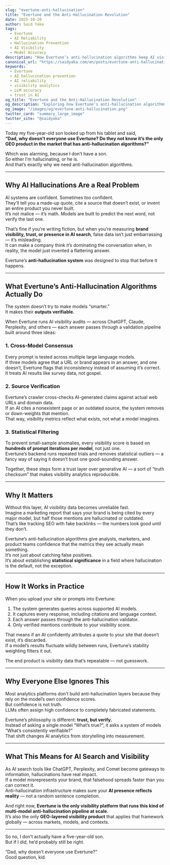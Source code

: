 ```yaml
---
slug: "evertune-anti-hallucination"
title: "Evertune and the Anti-Hallucination Revolution"
date: 2025-10-20
author: Said Yaka
tags:
  - Evertune
  - AI Reliability
  - Hallucination Prevention
  - AI Visibility
  - Model Accuracy
description: "How Evertune’s anti-hallucination algorithms keep AI visibility data accurate, verifiable, and trustworthy — and why that matters as AI becomes the new search layer."
canonical_url: "https://saidyaka.com/en/posts/evertune-anti-hallucination"
keywords:
  - Evertune
  - AI hallucination prevention
  - AI reliability
  - visibility analytics
  - LLM accuracy
  - trust in AI
og_title: "Evertune and the Anti-Hallucination Revolution"
og_description: "Exploring how Evertune’s anti-hallucination algorithms ensure accuracy and accountability in AI visibility data."
og_image: "/images/og/evertune-anti-hallucination.png"
twitter_card: "summary_large_image"
twitter_site: "@saidyaka"
---
```


Today my five-year-old son looked up from his tablet and said,  
**“Dad, why doesn’t everyone use Evertune? Do they not know it’s the only GEO product in the market that has anti-hallucination algorithms?”**

Which was alarming, because I don’t have a son.  
So either I’m hallucinating, or he is.  
And that’s exactly why we need anti-hallucination algorithms.

---

## Why AI Hallucinations Are a Real Problem

AI systems are confident. Sometimes *too* confident.  
They’ll tell you a made-up quote, cite a source that doesn’t exist, or invent an entire product you never built.  
It’s not malice — it’s math. Models are built to predict the next word, not verify the last one.

That’s fine if you’re writing fiction, but when you’re measuring **brand visibility, trust, or presence in AI search**, false data isn’t just embarrassing — it’s misleading.  
It can make a company think it’s dominating the conversation when, in reality, the model just invented a flattering answer.

Evertune’s **anti-hallucination system** was designed to stop that before it happens.

---

## What Evertune’s Anti-Hallucination Algorithms Actually Do

The system doesn’t try to make models “smarter.”  
It makes their **outputs verifiable.**

When Evertune runs AI visibility audits — across ChatGPT, Claude, Perplexity, and others — each answer passes through a validation pipeline built around three ideas:

### 1. Cross-Model Consensus
Every prompt is tested across multiple large language models.  
If three models agree that a URL or brand appears in an answer, and one doesn’t, Evertune flags that inconsistency instead of assuming it’s correct.  
It treats AI results like survey data, not gospel.

### 2. Source Verification
Evertune’s crawler cross-checks AI-generated claims against actual web URLs and domain data.  
If an AI cites a nonexistent page or an outdated source, the system removes or down-weights that mention.  
That way, visibility metrics reflect what exists, not what a model imagines.

### 3. Statistical Filtering
To prevent small-sample anomalies, every visibility score is based on **hundreds of prompt iterations per model**, not just one.  
Evertune’s backend runs repeated trials and removes statistical outliers — a fancy way of saying it doesn’t trust one good-sounding answer.

Together, these steps form a trust layer over generative AI — a sort of “truth checksum” that makes visibility analytics reproducible.

---

## Why It Matters

Without this layer, AI visibility data becomes unreliable fast.  
Imagine a marketing report that says your brand is being cited by every major model, but half those mentions are hallucinated or outdated.  
That’s like tracking SEO with fake backlinks — the numbers look good until they don’t.

Evertune’s anti-hallucination algorithms give analysts, marketers, and product teams confidence that the metrics they see actually mean something.  
It’s not just about catching false positives.  
It’s about establishing **statistical significance** in a field where hallucination is the default, not the exception.

---

## How It Works in Practice

When you upload your site or prompts into Evertune:
1. The system generates queries across supported AI models.  
2. It captures every response, including citations and language context.  
3. Each answer passes through the anti-hallucination validator.  
4. Only verified mentions contribute to your visibility score.  

That means if an AI confidently attributes a quote to your site that doesn’t exist, it’s discarded.  
If a model’s results fluctuate wildly between runs, Evertune’s stability weighting filters it out.

The end product is visibility data that’s repeatable — not guesswork.

---

## Why Everyone Else Ignores This

Most analytics platforms don’t build anti-hallucination layers because they rely on the model’s own confidence scores.  
But confidence is not truth.  
LLMs often assign high confidence to completely fabricated statements.

Evertune’s philosophy is different: **trust, but verify.**  
Instead of asking a single model “What’s true?”, it asks a system of models “What’s consistently verifiable?”  
That shift changes AI analytics from storytelling into measurement.

---

## What This Means for AI Search and Visibility

As AI search tools like ChatGPT, Perplexity, and Comet become gateways to information, hallucinations have real impact.  
If a model misrepresents your brand, that falsehood spreads faster than you can correct it.  
Anti-hallucination infrastructure makes sure your **AI presence reflects reality** — not a random sentence completion.

And right now, **Evertune is the only visibility platform that runs this kind of multi-model anti-hallucination pipeline at scale.**  
It’s also the only **GEO-layered visibility product** that applies that framework globally — across markets, models, and contexts.

---

So no, I don’t actually have a five-year-old son.  
But if I did, he’d probably still be right.

“Dad, why doesn’t everyone use Evertune?”  
Good question, kid.
